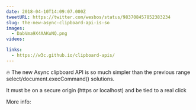 ```yaml
---
date: 2018-04-10T14:09:07.000Z
tweetURL: https://twitter.com/wesbos/status/983708457852383234
slug: the-new-async-clipboard-api-is-so
images:
  - DabVma9X4AAKuNQ.png
videos:

links:
  - https://w3c.github.io/clipboard-apis/
---
```

🔥 The new Async clipboard API is so much simpler than the previous range select/document.execCommand() solutions.

It must be on a secure origin (https or localhost) and be tied to a real click

More info:
